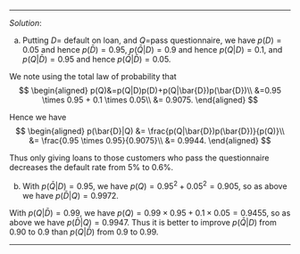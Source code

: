 
***
*Solution*: 

(a) Putting $D=$ default on loan, and $Q=$pass questionnaire, we have $p(D)=0.05$ and hence $p(\bar{D})=0.95$, $p(\bar{Q}|D)=0.9$ and hence $p(Q|D)=0.1$, and $p(Q|\bar{D})=0.95$ and hence $p(\bar{Q}|\bar{D})=0.05$.

We note using the total law of probability that
$$
\begin{aligned}
	p(Q)&=p(Q|D)p(D)+p(Q|\bar{D})p(\bar{D})\\
	&=0.95 \times 0.95 + 0.1 \times 0.05\\
	&= 0.9075.
\end{aligned}
$$

Hence we have
$$
\begin{aligned}
	p(\bar{D}|Q) &= \frac{p(Q|\bar{D})p(\bar{D})}{p(Q)}\\
	&= \frac{0.95 \times 0.95}{0.9075}\\
	&= 0.9944.
\end{aligned}
$$

Thus only giving loans to those customers who pass the questionnaire decreases the default rate from $5\%$ to $0.6\%$.

(b) With $p(\bar{Q}|D)=0.95$, we have $p(Q)=0.95^2+0.05^2=0.905$, so as above we have $p(\bar{D}|Q)=0.9972$.

With $p(Q|\bar{D})=0.99$, we have $p(Q)=0.99\times 0.95+0.1\times 0.05=0.9455$, so as above we have $p(\bar{D}|Q)=0.9947$. Thus it is better to improve $p(\bar{Q}|D)$ from $0.90$ to $0.9$ than $p(Q|\bar{D})$ from $0.9$ to $0.99$.


***